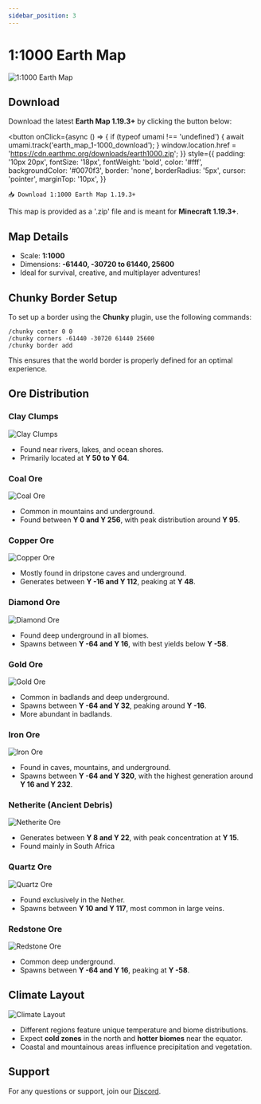 ```yaml
---
sidebar_position: 3
---
```


# 1:1000 Earth Map

![1:1000 Earth Map](../../static/img/world-complete.png)

## Download

Download the latest **Earth Map 1.19.3+** by clicking the button below:

<button
    onClick={async () => {
        if (typeof umami !== 'undefined') {
            await umami.track('earth_map_1-1000_download');
        }
        window.location.href = 'https://cdn.earthmc.org/downloads/earth1000.zip';
    }}
    style={{
        padding: '10px 20px',
        fontSize: '18px',
        fontWeight: 'bold',
        color: '#fff',
        backgroundColor: '#0070f3',
        border: 'none',
        borderRadius: '5px',
        cursor: 'pointer',
        marginTop: '10px',
    }}
>
    📥 Download 1:1000 Earth Map 1.19.3+
</button>

This map is provided as a '.zip' file and is meant for **Minecraft 1.19.3+**.

## Map Details

- Scale: **1:1000**
- Dimensions: **-61440, -30720 to 61440, 25600**
- Ideal for survival, creative, and multiplayer adventures!

## Chunky Border Setup

To set up a border using the **Chunky** plugin, use the following commands:

```
/chunky center 0 0
/chunky corners -61440 -30720 61440 25600
/chunky border add
```

This ensures that the world border is properly defined for an optimal experience.

## Ore Distribution

### Clay Clumps
![Clay Clumps](../../static/img/clay_clumps.png)
- Found near rivers, lakes, and ocean shores.
- Primarily located at **Y 50 to Y 64**.

### Coal Ore
![Coal Ore](../../static/img/coal_ore.png)
- Common in mountains and underground.
- Found between **Y 0 and Y 256**, with peak distribution around **Y 95**.

### Copper Ore
![Copper Ore](../../static/img/copper_ore.png)
- Mostly found in dripstone caves and underground.
- Generates between **Y -16 and Y 112**, peaking at **Y 48**.

### Diamond Ore
![Diamond Ore](../../static/img/diamond_ore.png)
- Found deep underground in all biomes.
- Spawns between **Y -64 and Y 16**, with best yields below **Y -58**.

### Gold Ore
![Gold Ore](../../static/img/gold_ore.png)
- Common in badlands and deep underground.
- Spawns between **Y -64 and Y 32**, peaking around **Y -16**.
- More abundant in badlands.

### Iron Ore
![Iron Ore](../../static/img/iron_ore.png)
- Found in caves, mountains, and underground.
- Spawns between **Y -64 and Y 320**, with the highest generation around **Y 16 and Y 232**.

### Netherite (Ancient Debris)
![Netherite Ore](../../static/img/netherite_ore.png)
- Generates between **Y 8 and Y 22**, with peak concentration at **Y 15**.
- Found mainly in South Africa

### Quartz Ore
![Quartz Ore](../../static/img/quartz_ore.png)
- Found exclusively in the Nether.
- Spawns between **Y 10 and Y 117**, most common in large veins.

### Redstone Ore
![Redstone Ore](../../static/img/redstone_ore.png)
- Common deep underground.
- Spawns between **Y -64 and Y 16**, peaking at **Y -58**.

## Climate Layout

![Climate Layout](../../static/img/climate.png)

- Different regions feature unique temperature and biome distributions.
- Expect **cold zones** in the north and **hotter biomes** near the equator.
- Coastal and mountainous areas influence precipitation and vegetation.

## Support

For any questions or support, join our [Discord](https://discord.gg/yFKhYr6ZmQ).
